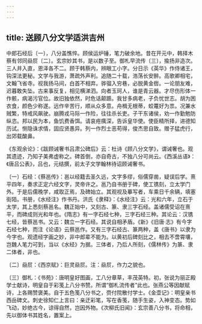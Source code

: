 ```yaml
---
---
---
```

title: 送顾八分文学适洪吉州
---




中郎石经后〔一〕，八分盖憔悴。顾侯运炉锤，笔力破余地。昔在开元中，韩择木蔡有邻同赑屃〔二〕。玄宗妙其书，是以数子至。御札早流传〔三〕，揄扬非造次。三人并入直，恩泽各不二。顾于韩蔡内，辨眼工小字。分日示《英华》作侍诸王，钩深法更秘。文学与我游，萧疏外声利。追随二十载，浩荡长安醉。高歌卿相宅，文翰飞省寺。视我扬马间，白首不相弃。骅骝入穷巷，必脱黄金辔。一论朋友难，迟暮敢失坠。古来事反复，相见横涕泗。向者玉珂人，谁是青云器。才尽伤形体一作骸，病渴污官位。故旧独依然，时危话颠踬。我甘多病老，子负忧世志。胡为困衣食，颜色少称遂。远作辛苦行，顺从众多意。舟楫无根蒂，蛟鼍好为祟。况兼水贼繁，特戒风飙驶。崩腾戎马际一作险，往往杀长吏。子干东诸侯，劝一作勤勉防纵恣。邦以民为本，鱼饥费香饵。请哀疮痍深，告诉皇华使。使臣精所择，进德知历试。恻隐诛求情，固应贤愚异。列一作烈士恶苟得，俊杰思自致。赠子猛虎行，出郊载酸鼻。

《东观余论》：《跋顾诫奢书吕肃公碑后》云：杜诗《顾八分文学》，谓诫奢也。观其遗迹，乃知子美弗虚称之。碑首倒，亦自奇古，不独八分可尚云。《西溪丛语》：《唐吕公表》，吕也，元结撰，前太子文学翰林待诏顾诫奢书。

〔一〕石经：《蔡邕传》：邕以经籍去圣久远，文字多缪，俗儒穿凿，疑误后学。熹平四年，奏求正定六经文字，灵帝许之。邕乃自书册于碑，使工镌刻，立太学门外。于是后儒晚学，咸取正焉，及碑始立。其观视及摹写者，车乘日千余辆，填塞街陌。书册，《水经注》作书丹。洪氏《隶释》：《水经注》云：光和六年，立石于太学，其上悉刻蔡邕名。魏正始中，又刻古、篆、隶三字石经。盖诸儒受诏在熹平，而碑成则光和年也。《隋志》有一字石经七种，三字石经三种。其论云：汉镌七经，皆蔡邕书。又云：魏立一字石经。其说自相矛盾。《新》《旧唐·志》有今字石经七种，而注《论语》云蔡邕作。又有三字石经古、篆两种，盖《唐书》以隶为今字也。观遗经字画之妙，非中郎辈不能为。以黄初后碑刻比之，相去不啻霄壤，岂魏人笔力可到，当以《水经》为据。三体者，乃后人所刻，《儒林传》为篆、隶二体者，非也。

〔二〕赑屃：《西京赋》：巨灵赑屃。注：赑屃，作力之貌也。

〔三〕御札：《书苑》：唐明皇好图画，工八分章草，丰茂英特。初，张说为丽正殿学士献诗，明皇自于彩笺上八分书赞。所谓“御札流传者”此也。张燕公等因献赋诗，上各赐赞褒美。自于五色笺八分书之，赍付院散付学士。《金壶记》：明皇亲书西岳碑文。刺史徐知仁上言曰：亲迂彩笔，写在香笺，随手生姿，入神变态。势如飞动，妙绝古今，谅得自然，岂因外物。《次柳氏旧闻》：玄宗善八分书，将命相，先以御体书其姓名，置案上。